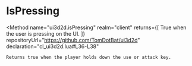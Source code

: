
# IsPressing
<Method
	name="ui3d2d.isPressing"
	realm="client"
	returns={[
		<ReturnValue type="boolean">True when the user is pressing on the UI.</ReturnValue>
	]}
	repositoryUrl="https://github.com/TomDotBat/ui3d2d"
	declaration="cl_ui3d2d.lua#L36-L38"
>
	Returns true when the player holds down the use or attack key.
</Method>